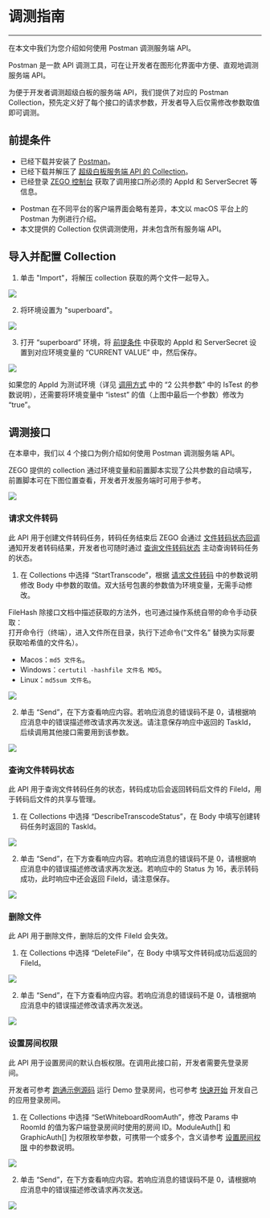 # 调测指南

- - -

在本文中我们为您介绍如何使用 Postman 调测服务端 API。

Postman 是一款 API 调测工具，可在让开发者在图形化界面中方便、直观地调测服务端 API。

为便于开发者调测超级白板的服务端 API，我们提供了对应的 Postman Collection，预先定义好了每个接口的请求参数，开发者导入后仅需修改参数取值即可调测。

##  前提条件

- 已经下载并安装了 [Postman](https://www.postman.com/downloads/)。
- 已经下载并解压了 [超级白板服务端 API 的 Collection](https://storage.zego.im/SuperBoardSDK/Resources/superboard_postman_collection.zip)。
- 已经登录 <a target="_blank" href="https://console.zego.im/">ZEGO 控制台</a> 获取了调用接口所必须的 AppId 和 ServerSecret 等信息。
  
<Warning title="注意"> 

- Postman 在不同平台的客户端界面会略有差异，本文以 macOS 平台上的 Postman 为例进行介绍。
- 本文提供的 Collection 仅供调测使用，并未包含所有服务端 API。
</Warning>

##  导入并配置 Collection 

1. 单击 "Import"，将解压 collection 获取的两个文件一起导入。

<Frame width="512" height="auto" ><img src="https://storage.zego.im/sdk-doc/Pics/WhiteboardView/postman/import.png" /></Frame>

2. 将环境设置为 "superboard"。

<Frame width="512" height="auto" ><img src="https://storage.zego.im/sdk-doc/Pics/WhiteboardView/postman/set_env.png" /></Frame>

3. 打开 “superboard” 环境，将 [前提条件](#1-前提条件) 中获取的 AppId 和 ServerSecret 设置到对应环境变量的 “CURRENT VALUE” 中，然后保存。

<Frame width="512" height="auto" ><img src="https://storage.zego.im/sdk-doc/Pics/WhiteboardView/postman/set_env_value.png" /></Frame>

<Note title="说明">

如果您的 AppId 为测试环境（详见 <a target="_blank" href="./Accessing Server APIs.mdx21-公共请求参数">调用方式</a> 中的 “2 公共参数” 中的 IsTest 的参数说明），还需要将环境变量中 “istest” 的值（上图中最后一个参数）修改为 “true”。

</Note>


##  调测接口

在本章中，我们以 4 个接口为例介绍如何使用 Postman 调测服务端 API。
<Note title="说明">

ZEGO 提供的 collection 通过环境变量和前置脚本实现了公共参数的自动填写，前置脚本可在下图位置查看，开发者开发服务端时可用于参考。

</Note>

<Frame width="512" height="auto" ><img src="https://storage.zego.im/sdk-doc/Pics/WhiteboardView/postman/pre_script.png" /></Frame>

### 请求文件转码

此 API 用于创建文件转码任务，转码任务结束后 ZEGO 会通过 [文件转码状态回调](./file-callback.mdx) 通知开发者转码结果，开发者也可随时通过 [查询文件转码状态](./query-status.mdx) 主动查询转码任务的状态。

1. 在 Collections 中选择 “StartTranscode”，根据 [请求文件转码](./cvt-doc.mdx) 中的参数说明修改 Body 中参数的取值。双大括号包裹的参数值为环境变量，无需手动修改。

<Note title="说明">

FileHash 除接口文档中描述获取的方法外，也可通过操作系统自带的命令手动获取：<br />打开命令行（终端），进入文件所在目录，执行下述命令(“文件名” 替换为实际要获取哈希值的文件名）。
- Macos：`md5 文件名`。
- Windows：`certutil -hashfile 文件名 MD5`。
- Linux：`md5sum 文件名`。

</Note>

<Frame width="512" height="auto" ><img src="https://storage.zego.im/sdk-doc/Pics/WhiteboardView/postman/StartTranscode.png" /></Frame>

2. 单击 “Send”，在下方查看响应内容。若响应消息的错误码不是 0，请根据响应消息中的错误描述修改请求再次发送。请注意保存响应中返回的 TaskId，后续调用其他接口需要用到该参数。

<Frame width="512" height="auto" >
  <img src="https://storage.zego.im/sdk-doc/Pics/WhiteboardView/postman/StartTranscodeRsp.png" />
</Frame>


### 查询文件转码状态

此 API 用于查询文件转码任务的状态，转码成功后会返回转码后文件的 FileId，用于转码后文件的共享与管理。

1. 在 Collections 中选择 “DescribeTranscodeStatus”，在 Body 中填写创建转码任务时返回的 TaskId。

<Frame width="512" height="auto" ><img src="https://storage.zego.im/sdk-doc/Pics/WhiteboardView/postman/DescribeTranscodeStatus.png" /></Frame>
    
2. 单击 “Send”，在下方查看响应内容。若响应消息的错误码不是 0，请根据响应消息中的错误描述修改请求再次发送。若响应中的 Status 为 16，表示转码成功，此时响应中还会返回 FileId，请注意保存。

<Frame width="512" height="auto" >
  <img src="https://storage.zego.im/sdk-doc/Pics/WhiteboardView/postman/DescribeTranscodeStatusRsp.png" />
</Frame>


### 删除文件

此 API 用于删除文件，删除后的文件 FileId 会失效。

1. 在 Collections 中选择 “DeleteFile”，在 Body 中填写文件转码成功后返回的 FileId。
    
<Frame width="512" height="auto" ><img src="https://storage.zego.im/sdk-doc/Pics/WhiteboardView/postman/DeleteFile.png" /></Frame>

2. 单击 “Send”，在下方查看响应内容。若响应消息的错误码不是 0，请根据响应消息中的错误描述修改请求再次发送。

<Frame width="512" height="auto" >
  <img src="https://storage.zego.im/sdk-doc/Pics/WhiteboardView/postman/DeleteFileRsp.png" />
</Frame>


### 设置房间权限

此 API 用于设置房间的默认白板权限。在调用此接口前，开发者需要先登录房间。

<Note title="说明">

开发者可参考 [跑通示例源码](https://doc-zh.zego.im/article/11315) 运行 Demo 登录房间，也可参考 [快速开始](https://doc-zh.zego.im/article/11319) 开发自己的应用登录房间。

</Note>

1. 在 Collections 中选择 “SetWhiteboardRoomAuth”，修改 Params 中 RoomId 的值为客户端登录房间时使用的房间 ID。ModuleAuth[] 和 GraphicAuth[] 为权限枚举参数，可携带一个或多个，含义请参考 [设置房间权限](./set-white-board-room-auth.mdx) 中的参数说明。
    
<Frame width="512" height="auto" ><img src="https://storage.zego.im/sdk-doc/Pics/WhiteboardView/postman/SetWhiteboardRoomAuth.png" /></Frame>

2. 单击 “Send”，在下方查看响应内容。若响应消息的错误码不是 0，请根据响应消息中的错误描述修改请求再次发送。

<Frame width="512" height="auto" >
  <img src="https://storage.zego.im/sdk-doc/Pics/WhiteboardView/postman/SetWhiteboardRoomAuthRsp.png" />
</Frame>
